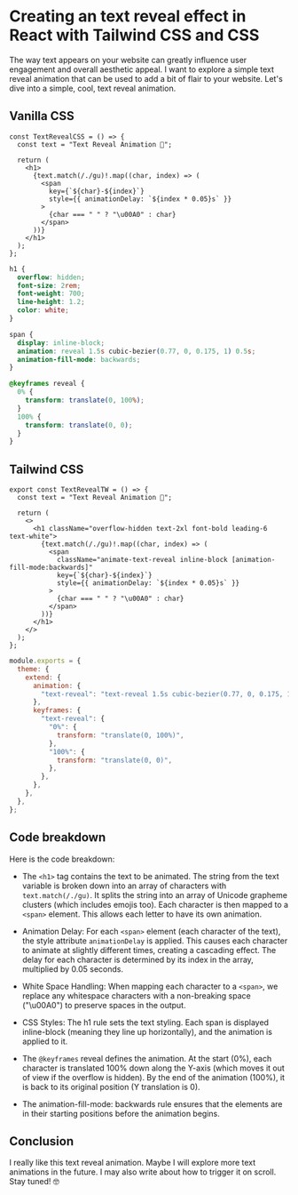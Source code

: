 
<LayoutBlog>

# Creating an text reveal effect in React with Tailwind CSS and CSS

The way text appears on your website can greatly influence user engagement and overall aesthetic appeal.
I want to explore a simple text reveal animation that can be used to add a bit of flair to your website.
Let's dive into a simple, cool, text reveal animation.

<ComponentPlayground hasReTrigger>
  <TextRevealTW />
</ComponentPlayground>

## Vanilla CSS

```tsx
const TextRevealCSS = () => {
  const text = "Text Reveal Animation 💫";

  return (
    <h1>
      {text.match(/./gu)!.map((char, index) => (
        <span
          key={`${char}-${index}`}
          style={{ animationDelay: `${index * 0.05}s` }}
        >
          {char === " " ? "\u00A0" : char}
        </span>
      ))}
    </h1>
  );
};
```

```css
h1 {
  overflow: hidden;
  font-size: 2rem;
  font-weight: 700;
  line-height: 1.2;
  color: white;
}

span {
  display: inline-block;
  animation: reveal 1.5s cubic-bezier(0.77, 0, 0.175, 1) 0.5s;
  animation-fill-mode: backwards;
}

@keyframes reveal {
  0% {
    transform: translate(0, 100%);
  }
  100% {
    transform: translate(0, 0);
  }
}
```

## Tailwind CSS

```tsx
export const TextRevealTW = () => {
  const text = "Text Reveal Animation 💫";

  return (
    <>
      <h1 className="overflow-hidden text-2xl font-bold leading-6 text-white">
        {text.match(/./gu)!.map((char, index) => (
          <span
            className="animate-text-reveal inline-block [animation-fill-mode:backwards]"
            key={`${char}-${index}`}
            style={{ animationDelay: `${index * 0.05}s` }}
          >
            {char === " " ? "\u00A0" : char}
          </span>
        ))}
      </h1>
    </>
  );
};
```

```js tailwind.config.js
module.exports = {
  theme: {
    extend: {
      animation: {
        "text-reveal": "text-reveal 1.5s cubic-bezier(0.77, 0, 0.175, 1) 0.5s",
      },
      keyframes: {
        "text-reveal": {
          "0%": {
            transform: "translate(0, 100%)",
          },
          "100%": {
            transform: "translate(0, 0)",
          },
        },
      },
    },
  },
};
```

## Code breakdown

Here is the code breakdown:

- The `<h1>` tag contains the text to be animated. The string from the text variable is broken down into an array of characters with `text.match(/./gu)`. It splits the string into an array of Unicode grapheme clusters (which includes emojis too). Each character is then mapped to a `<span>` element. This allows each letter to have its own animation.

- Animation Delay: For each `<span>` element (each character of the text), the style attribute `animationDelay` is applied. This causes each character to animate at slightly different times, creating a cascading effect. The delay for each character is determined by its index in the array, multiplied by 0.05 seconds.

- White Space Handling: When mapping each character to a `<span>`, we replace any whitespace characters with a non-breaking space ("\u00A0") to preserve spaces in the output.

- CSS Styles: The h1 rule sets the text styling. Each span is displayed inline-block (meaning they line up horizontally), and the animation is applied to it.

- The `@keyframes` reveal defines the animation. At the start (0%), each character is translated 100% down along the Y-axis (which moves it out of view if the overflow is hidden). By the end of the animation (100%), it is back to its original position (Y translation is 0).

- The animation-fill-mode: backwards rule ensures that the elements are in their starting positions before the animation begins.

## Conclusion

I really like this text reveal animation. Maybe I will explore more text animations in the future. I may also write about how to trigger it on scroll. Stay tuned! 🤓

</LayoutBlog>

